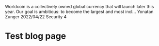 <Meta>
  <title>Privacy-Preserving Proof-of-Personhood Protocol</title>
  <description>
    Worldcoin is a collectively owned global currency that will launch later this year. Our goal is ambitious: to become
    the largest and most incl...
  </description>
  <author picture="/images/tmp-blog-author.png">Yonatan Zunger</author>
  <date>2022/04/22</date>
  <poster src="/images/tmp-blog-post.jpg" />
  <category>Security</category>
  <readtime>4</readtime>
</Meta>

# Test blog page
